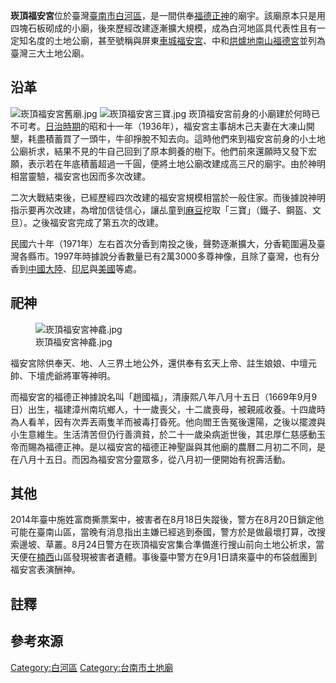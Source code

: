 {{coord|23.29727|120.50283|display=title}}
{{東亞廟宇
| name = 崁頂福安宮
| img = File:崁頂福安宮.jpg
| img_capt = 
| image_width = 250px
| location = {{ROC-TWN}}臺南市白河區關嶺里南寮111號
| god = [[福德正神|福德正神]]
| type = 
| struct =  
| open_year = 
| cere_date = 農曆八月初一至十五{{r|白}}
|}}
'''崁頂福安宮'''位於臺灣[[臺南市|臺南市]][[白河區|白河區]]，是一間供奉[[福德正神|福德正神]]的廟宇{{r|白}}。該廟原本只是用四塊石板砌成的小廟，後來歷經改建逐漸擴大規模，成為白河地區具代表性且有一定知名度的土地公廟{{NoteTag|2015年的新聞報導說該廟分靈約4萬尊{{r|王}}。}}{{r|白}}，甚至號稱與屏東[[車城福安宮|車城福安宮]]、中和[[烘爐地南山福德宮|烘爐地南山福德宮]]並列為臺灣三大土地公廟{{r|劉}}。

== 沿革 ==
[[File:崁頂福安宮舊廟.jpg|thumb]]
[[File:崁頂福安宮三寶.jpg|thumb]]
崁頂福安宮前身的小廟建於何時已不可考{{NoteTag|有一說認為可追溯到清[[嘉慶|嘉慶]]年間{{r|王}}，而這種說法可能是根據[[嘉慶君遊臺灣|嘉慶君遊臺灣]]之典故而來{{r|劉2}}。根據廟方說法，1967年該廟福德正神曾經降壇告知他叫趙國福，據說[[玉皇大帝|玉皇大帝]]下令他在嘉慶君來臺時保駕{{r|寶}}{{r|劉2}}。而當嘉慶君到[[蔴荳堡|蔴荳保]]時，遭土匪圍困，幸有一老者施展神通趕走土匪，嘉慶君遂賞賜文旦、官帽、日月乾坤（鐵子）等三寶感謝{{r|神明傳說}}。老者之後化作清風消失，嘉慶君才驚覺可能是仙人相救{{r|神明傳說}}。後來當晚玉帝在他夢中顯靈，告知救駕者是福德正神趙福國{{r|神明傳說}}。事後嘉慶回北京便（一說是即位後{{r|神明傳說}}{{r|福德}}）敕封其王侯爵位並可隨意而居，也因此該廟的福德正神頭戴相冠{{r|寶}}{{r|劉2}}。類似的土地公救助嘉慶君傳說，還有出現在雲林斗南順天宮和小南天、草屯慶安宮、嘉義北安宮等地{{r|神明傳說}}。}}{{r|白}}。[[臺灣日治時期|日治時期]]的昭和十一年（1936年），福安宮主事胡木己夫妻在大凍山開墾，耗盡積蓄買了一頭牛，牛卻掙脫不知去向{{r|白}}{{r|劉2}}{{r|神明傳說}}{{r|福德}}。這時他們來到福安宮前身的小土地公廟祈求{{NoteTag|據說當時此廟相當靈驗，獵人若向其祈求必不至於空手而回{{r|寶}}。}}，結果不見的牛自己回到了原本飼養的樹下{{r|白}}{{r|劉2}}{{r|神明傳說}}。他們前來還願時又發下宏願，表示若在年底積蓄超過一千圓，便將土地公廟改建成高三尺的廟宇{{r|白}}{{r|神明傳說}}{{r|福德}}。由於神明相當靈驗，福安宮也因而多次改建{{r|白}}{{r|劉2}}{{r|神明傳說}}。

二次大戰結束後，已經歷經四次改建的福安宮規模相當於一般住家{{r|白}}。而後據說神明指示要再次改建，為增加信徒信心，讓乩童到[[麻豆區|麻豆]]挖取「三寶」（鐵子、鋼盔、文旦）{{r|白}}{{r|劉2}}{{r|神明傳說}}{{r|福德}}。之後福安宮完成了第五次的改建{{r|白}}。

民國六十年（1971年）左右首次分香到南投之後，聲勢逐漸擴大，分香範圍遍及臺灣各縣市{{r|古}}。1997年時據說分香數量已有2萬3000多尊神像，且除了臺灣，也有分香到[[中國大陸|中國大陸]]、[[印尼|印尼]]與[[美國|美國]]等處{{r|古}}。

== 祀神 ==
[[File:崁頂福安宮神龕.jpg|thumb]]

福安宮除供奉天、地、人三界土地公外，還供奉有玄天上帝、註生娘娘、中壇元帥、下壇虎爺將軍等神明{{r|福德}}。

而福安宮的福德正神據說名叫「趙國福」，清康熙八年八月十五日（1669年9月9日）出生，福建漳州南坑鄉人，十一歲喪父，十二歲喪母，被親戚收養{{r|福德}}。十四歲時為人看羊，因有次弄丟兩隻羊而被毒打昏死{{r|福德}}。他向閻王告冤後還陽，之後以擺渡與小生意維生{{r|福德}}。生活清苦但仍行善濟貧，於二十一歲染病逝世後，其忠厚仁慈感動玉帝而賜為福德正神{{r|福德}}。是以福安宮的福德正神聖誕與其他廟的農曆二月初二不同，是在八月十五日{{r|福德}}。而因為福安宮分靈眾多，從八月初一便開始有祝壽活動{{r|福德}}。

== 其他 ==
2014年臺中施姓富商撕票案中，被害者在8月18日失蹤後，警方在8月20日鎖定他可能在臺南山區，當晚有消息指出主嫌已經逃到泰國，警方於是做最壞打算，改搜索邊坡、草叢{{r|游}}。8月24日警方在崁頂福安宮集合準備進行搜山前向土地公祈求，當天便在[[楠西區|楠西]]山區發現被害者遺體{{r|游}}。事後臺中警方在9月1日請來臺中的布袋戲團到福安宮表演酬神{{r|邵}}。

== 註釋 ==
{{NoteFoot}}

== 參考來源 ==
{{reflist|2|refs=
<ref name="白">{{cite book|author=張溪南 等撰稿 |title=《白河鎮志》 |publisher=白河鎮公所 |isbn=957-02-1033-8 |pages=頁357、358 |date=1998年2月}}</ref>
<ref name="神明傳說">{{cite book|author=許書銘、簡辰全、洪郁程 |title=《南瀛神明傳說誌》|publisher=臺南縣政府 |isbn=978-986-02-3581-4 |date=2010-06 |pages=頁69─71}}</ref>
<ref name="王">{{cite news |url=http://news.ltn.com.tw/news/life/breakingnews/1443336 |author=王涵平 |title=〈慶祝土地公聖誕 崁頂福安宮進香潮開始〉 |work=《自由時報》 |date=2015-09-13 |accessdate=2016-04-30 |archive-date=2019-11-30 |archive-url=https://web.archive.org/web/20191130214047/https://news.ltn.com.tw/news/life/breakingnews/1443336 |dead-url=no }}</ref>
<ref name="劉">{{cite news|author=劉俊宏 |title=〈土地公回娘家 崁頂福安宮湧人潮〉 |work=《中華日報》 |page=23 南縣新聞 |date=2000-09-13 |accessdate= 2016-04-30}}</ref>
<ref name="劉2">{{cite news|author=劉俊宏 |title=〈福安宮 全省分靈上千尊〉 |work=《中華日報》 |page=23 南縣新聞 |date=2000-09-13 |accessdate= 2016-04-30}}</ref>
<ref name="古">{{cite news|author=古聖基 |title=〈最神氣的土地公 關嶺崁頂福安宮香客近日激增〉 |work=《中華日報》 |page=25 南瀛鄉情 |date=1997-09-09 |accessdate= 2016-04-30}}</ref>
<ref name="寶">{{cite news|author=寶智華 |title=〈護駕有功 嘉慶冊封 福德頭頂相冠身入王侯〉 |work=《中華日報》 |page=27 南瀛鄉情 |date=1996-09-14 |accessdate= 2016-04-30}}</ref>
<ref name="游">{{cite news|author=游振昇、邵心-{杰}- |title=〈拜完土地公 半小時找到遺體〉 |work=《聯合報》 |page=B1 大台中‧運動 |date=2014-08-27 |accessdate= 2016-04-30}}</ref>
<ref name="邵">{{cite news|author=邵心-{杰}- |title=〈土地公助破案 警布袋戲酬神〉 |work=《聯合報》 |page=B1 大台南‧運動 |date=2014-09-02 |accessdate= 2016-04-30}}</ref>
<ref name="福德">{{cite book |author=楊逢元 |title= 《福德好神》 |publisher=晴易文坊 |date=2012-06 |isbn=978-986-84358-7-2 |pages=頁136─139}}</ref>
}}

{{Commonscat|Kanding Fuan Temple}}

[[Category:白河區|Category:白河區]]
[[Category:台南市土地廟|Category:台南市土地廟]]